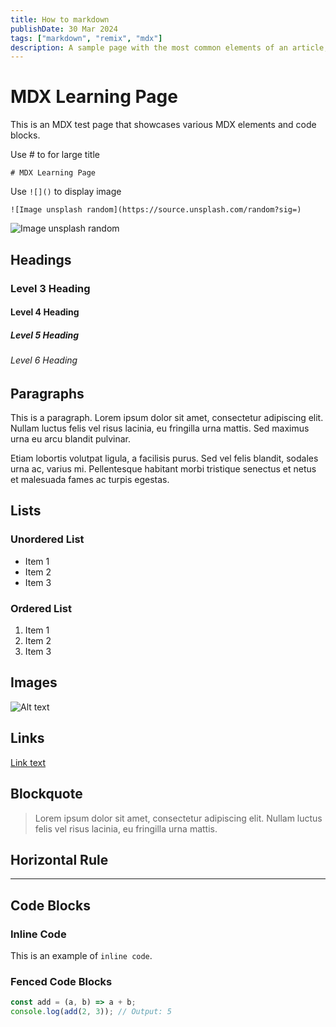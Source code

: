 ```yaml
---
title: How to markdown
publishDate: 30 Mar 2024
tags: ["markdown", "remix", "mdx"]
description: A sample page with the most common elements of an article, including headings, paragraphs, lists, and images. Use it as a starting point for applying your own styles.
---
```


# MDX Learning Page

This is an MDX test page that showcases various MDX elements and code blocks.

Use # to for large title

```markup
# MDX Learning Page
```

Use `![]()` to display image

```markup
![Image unsplash random](https://source.unsplash.com/random?sig=)

```

![Image unsplash random](https://source.unsplash.com/random?sig)




## Headings

### Level 3 Heading

#### Level 4 Heading

##### Level 5 Heading

###### Level 6 Heading

## Paragraphs

This is a paragraph. Lorem ipsum dolor sit amet, consectetur adipiscing elit. Nullam luctus felis vel risus lacinia, eu fringilla urna mattis. Sed maximus urna eu arcu blandit pulvinar.

Etiam lobortis volutpat ligula, a facilisis purus. Sed vel felis blandit, sodales urna ac, varius mi. Pellentesque habitant morbi tristique senectus et netus et malesuada fames ac turpis egestas.

## Lists

### Unordered List

- Item 1
- Item 2
- Item 3

### Ordered List

1. Item 1
2. Item 2
3. Item 3

## Images

![Alt text](https://source.unsplash.com/random?sig= "Optional title")

## Links

[Link text](https://example.com)

## Blockquote

> Lorem ipsum dolor sit amet, consectetur adipiscing elit. Nullam luctus felis vel risus lacinia, eu fringilla urna mattis.

## Horizontal Rule

---

## Code Blocks

### Inline Code

This is an example of `inline code`.

### Fenced Code Blocks

```javascript
const add = (a, b) => a + b;
console.log(add(2, 3)); // Output: 5
```